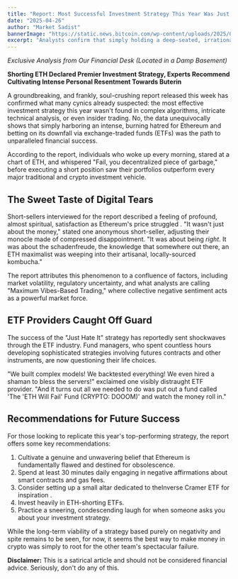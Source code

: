 ```yaml
---
title: "Report: Most Successful Investment Strategy This Year Was Just Hating Ethereum Really, Really Hard"
date: "2025-04-26"
author: "Market Sadist"
bannerImage: "https://static.news.bitcoin.com/wp-content/uploads/2025/04/shorting-eth-has-been-the-best-etf-strategy-this-year-1.jpg" thumbnailImage: "https://static.news.bitcoin.com/wp-content/uploads/2025/04/shorting-eth-has-been-the-best-etf-strategy-this-year-1.jpg" category: "Financial News"
excerpt: "Analysts confirm that simply holding a deep-seated, irrational disdain for the second-largest cryptocurrency and betting on its failure yielded higher returns than any sophisticated ETF strategy."
---
```


*Exclusive Analysis from Our Financial Desk (Located in a Damp Basement)*

**Shorting ETH Declared Premier Investment Strategy, Experts Recommend Cultivating Intense Personal Resentment Towards Buterin**

A groundbreaking, and frankly, soul-crushing report released this week has confirmed what many
cynics
already suspected: the most effective investment strategy this year wasn't found in complex algorithms,
intricate
technical analysis, or even insider trading. No, the data unequivocally shows that simply harboring an
intense,
burning hatred for Ethereum and betting on its downfall via exchange-traded funds (ETFs) was the path to
unparalleled
financial success.

According to the report, individuals who woke up every morning, stared at a chart of ETH, and
whispered
"Fail, you decentralized piece of garbage," before executing a short position saw their portfolios
outperform
every major traditional and crypto investment vehicle.

## The Sweet Taste of Digital Tears

Short-sellers interviewed for the report described a feeling of profound, almost spiritual, satisfaction
as
Ethereum's price
struggled
. "It wasn't just about the money," stated one anonymous short-seller,
adjusting
their monocle made of compressed disappointment. "It was about being *right*. It was about the schadenfreude,
the
knowledge that somewhere out there, an ETH maximalist was weeping into their artisanal, locally-sourced
kombucha."

The report
attributes
this phenomenon to a confluence of factors, including market volatility,
regulatory
uncertainty, and what analysts are calling "Maximum Vibes-Based Trading," where collective negative
sentiment
acts as a powerful market force.

## ETF Providers Caught Off Guard

The success of the "Just Hate It" strategy has reportedly sent shockwaves through the ETF industry. Fund
managers, who
spent
countless hours developing sophisticated strategies involving futures contracts and
other
instruments, are now
questioning
their life choices.

"We built complex models! We backtested everything! We even hired a shaman to bless the servers!"
exclaimed
one visibly
distraught
ETF provider. "And it turns out all we needed to do was put out a fund called 'The 'ETH Will Fail' Fund
(CRYPTO:
DOOOM)' and watch the money roll in."

## Recommendations for Future Success

For those looking to replicate this year's top-performing strategy, the report offers some key
recommendations:

1.  Cultivate a genuine and unwavering belief that Ethereum is fundamentally flawed and destined for
    obsolescence.
2.  Spend at least 30 minutes daily engaging in negative affirmations about smart contracts and gas fees.
3.  Consider setting up a small altar dedicated to theInverse Cramer ETF for
    inspiration
    .
4.  Invest heavily in ETH-shorting ETFs.
5.  Practice a sneering, condescending laugh for when someone asks you about your investment strategy.

While the long-term viability of a strategy based purely on negativity and spite remains to be seen, for
now,
it seems the best way to make money in crypto was simply to root for the other team's spectacular failure.

**Disclaimer:** This is a satirical article and should not be considered financial advice. Seriously, don't
do
any of this.
